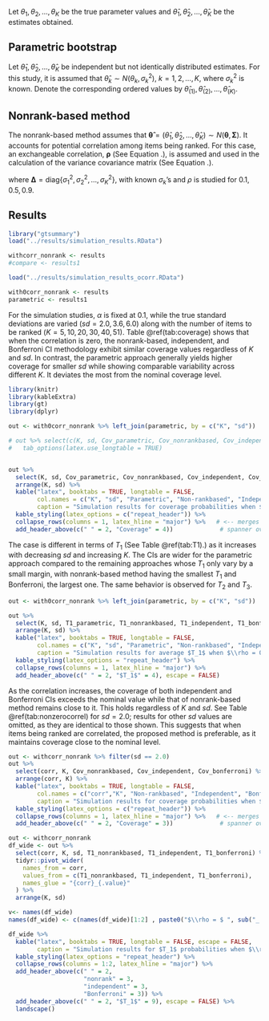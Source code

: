 Let $\theta_1, \theta_2, \dots, \theta_K$ be the true parameter values and $\hat \theta_1, \hat \theta_2, \dots, \hat \theta_K$ be the estimates obtained.

## Parametric bootstrap

Let $\hat \theta_1, \hat \theta_2, \dots, \hat \theta_K$ be independent but not identically distributed estimates. For this study, it is assumed that $\hat{\theta}_k \sim N \left(\theta_k, \sigma_k^2 \right)$, $k = 1, 2, \dots, K$, where $\sigma^2_k$ is known. Denote the corresponding ordered values by $\hat \theta_{(1)}, \hat \theta_{(2)}, \dots, \hat \theta_{(K)}$.


\begin{algorithm}[H]
	\caption{Computation of Joint Confidence Region via Parametric Bootstrap} 
	\label{alg:parametricbs_ci}
	\begin{algorithmic}[1]
		\For {$b = 1, 2, \dots, B$}
				\State Generate $\hat\theta^*_{bk} \sim N \left( \hat\theta_k, \sigma_k^2 \right)$, $i = 1, 2, \dots, K$ and let $\hat{\theta}_{b(1)}, \hat{\theta}_{b(2)}, \dots, \hat{\theta}_{b(K)}$ be the corresponding ordered values
		    \Statex \begin{minipage}{\linewidth}
          \centering
          \begin{tabular}{|c|c|c|c|c|}
            \hline
             & $k = 1$ & $k = 2$ & $\dots$ & $k = K$ \\
            \hline
            $b = 1$ & $\hat{\theta}^*_{1(1)}$ & $\hat{\theta}^*_{1(2)}$ & \dots & $\hat{\theta}^*_{1(K)}$ \\
            \hline
            $b = 2$ & $\hat{\theta}^*_{2(1)}$ & $\hat{\theta}^*_{2(2)}$ & \dots & $\hat{\theta}^*_{2(K)}$ \\
            \hline
            $\vdots$ & \vdots & \vdots & \dots & \vdots\\
            \hline
            $b = B$ & $\hat{\theta}^*_{B(1)}$ & $\hat{\theta}^*_{B(2)}$ & \dots & $\hat{\theta}^*_{B(K)}$ \\
            \hline
          \end{tabular}
        \end{minipage}
        \State Compute 
        \Statex \begin{minipage}{\linewidth}
        \centering
$\hat\sigma^*_{b(k)} = \sqrt{\text{kth ordered value among} \ \left\{ \hat{\theta}^{*2}_{b1} + \sigma_1^2, \hat{\theta}^{*2}_{b2} + \sigma_2^2, \dots, \hat{\theta}^{*2}_{bK} + \sigma_K^2 \right\} - \hat {\theta}^{*2}_{(k)}}$
        \end{minipage}
				\State Compute $t^*_b = \underset{1 \leq k \leq K}{\max} \Bigg| \frac{\hat\theta^*_{b(k)} - \hat\theta^*_{k}}{\sigma^*_{b(k)}} \Bigg|$
		\EndFor
		\State Compute the $\left(1-\alpha\right)$-sample quantile of $t^*_1, t^*_2, \dots, t^*_B$, call this $\hat{t}$.
		\State The joint confidence region of $\theta_{(1)}, \theta_{(2)}, \dots, \theta_{(K)}$ is given by 
		\Statex \begin{minipage}{\linewidth}
    \centering
$\mathfrak{R} = \left[ \hat\theta_{(1)} \pm \hat t \times \hat\sigma_{(1)}  \right] \times \left[ \hat\theta_{(2)} \pm \hat t \times \hat\sigma_{(2)}  \right] \times \dots \times \left[ \hat\theta_{(K)} \pm \hat t \times \hat\sigma_{(K)}  \right]$
    \end{minipage}
		 where $\hat \sigma_{(k)}$ is computed as
		\Statex \begin{minipage}{\linewidth}
    \centering
$\hat\sigma_{(k)} = \sqrt{\text{kth ordered value among} \ \left\{ \hat{\theta}^{2}_{1} + \sigma_1^2, \hat{\theta}^{2}_{2} + \sigma_2^2, \dots, \hat{\theta}^{2}_{K} + \sigma_K^2 \right\} - \hat {\theta}^{2}_{(k)}}$
\end{minipage}
	\end{algorithmic} 
\end{algorithm}



\begin{algorithm}[H]
	\caption{Computation of Coverage Probability for Parametric Bootstrap} 
	\label{alg:parametricbs_cov}
	For given values of $\theta_1, \theta_2, \dots, \theta_K$ and thus $\theta_{(1)}, \theta_{(2)}, \dots, \theta_{(K)}$
	\begin{algorithmic}[1] % Start algorithmic block
			\For {$\text{replications} = 1, 2, \dots, 5000$}
    		\State Generate $\hat\theta_k \sim N(\theta_k, \sigma^2_k)$, for $k = 1, 2, \dots, K$
    		\State Compute the rectangular confidence region $\mathfrak{R}$ using Algorithm \ref{alg:parametricbs_ci}.
    		\State Check if $\left( \theta_{(1)}, \theta_{(2)}, \dots, \theta_{(K)}\right) \in \mathfrak{R}$ and compute 
    		\Statex \begin{minipage}{\linewidth}
        \centering
    		$T_1 = \frac{1}{K} \sum^K_{k=1} \Big | \Lambda_{Ok} \Big|$\\
    		$T_2 = \prod^K_{k=1} \Big | \Lambda_{Ok} \Big|$\\
    		$T_3 = 1 - \frac{K + \sum^K_{k=1} \big | \Lambda_{Ok} \big|}{K^2}$\\
    		\end{minipage}
    	\EndFor
    \State Compute the proportion of times that the condition in step 4 is satisfied and the average of $T_1, T_2$, and $T_3$.
	\end{algorithmic} % End algorithmic block
\end{algorithm}


## Nonrank-based method

The nonrank-based method assumes that $\boldsymbol{\hat\theta} = \left(\hat\theta_1, \hat\theta_2, \dots, \hat\theta_K\right) \sim N \left( \boldsymbol{\theta}, \boldsymbol{\Sigma}\right)$. It accounts for potential correlation among items being ranked. For this case, an exchangeable correlation, $\boldsymbol{\rho}$ (See Equation \ref{eq:equicorrelation}.), is assumed and used in the calculation of the variance covariance matrix (See Equation \ref{eq:sigma_matrix}.).

\begin{equation}
  \boldsymbol{\rho} = \left( 1-\rho \right) \mathbf{I}_K + \rho \boldsymbol{1}_K \boldsymbol{1}'_K
  \label{eq:equicorrelation}
\end{equation}


\begin{equation}
  \boldsymbol{\Sigma} = \boldsymbol{\Delta}^{1/2} \boldsymbol{\rho} \boldsymbol{\Delta}^{1/2}
  \label{eq:sigma_matrix}
\end{equation}

where $\boldsymbol{\Delta} = \text{diag} \left\{ \sigma^2_1, \sigma^2_2, \dots, \sigma^2_K \right\}$, with known $\sigma_k$'s and $\rho$ is studied for $0.1, 0.5, 0.9$.

\begin{algorithm}[H]
	\caption{Computation of Joint Confidence Region via Nonrank-based Method} 
	\label{alg:nonrank_ci}
	Let the data consist of $\hat \theta_1, \dots, \hat \theta_K$ and suppose $\boldsymbol{\Sigma}$ is known
	\begin{algorithmic}[1]
		\For {$b = 1, 2, \dots, B$}
				\State Generate $\boldsymbol{\hat\theta}^*_b \sim N_K \left( \boldsymbol{\hat\theta}, \boldsymbol{\Sigma}\right)$ and write $\boldsymbol{\hat\theta}^*_b = \left( \hat\theta^*_{b1}, \hat\theta^*_{b2}, \dots, \hat\theta^*_{bK} \right)' $
				\State Compute $t^*_b = \underset{1 \leq j \leq K}{\max} \Bigg| \frac{\hat\theta^*_{bj} - \hat\theta^*_{j}}{\sigma_j} \Bigg|$
		\EndFor
		\State Compute the $\left(1-\alpha\right)$-sample quantile of $t^*_1, t^*_2, \dots, t^*_B$, call this $\hat{t}$.
		\State The joint confidence region of $\theta_1, \theta_2, \dots, \theta_K$ is given by 
		\Statex \begin{minipage}{\linewidth}
    \centering
$\mathfrak{R} = \left[ \hat\theta_1 \pm \hat t \times \sigma_1  \right] \times \left[ \hat\theta_2 \pm \hat t \times \sigma_2  \right] \times \dots \times \left[ \hat\theta_K \pm \hat t \times \sigma_K  \right]$
    \end{minipage}
	\end{algorithmic} 
\end{algorithm}



\begin{algorithm}[H]
	\caption{Computation of Coverage Probability for Nonrank-based Method} 
	\label{alg:nonrank_cov}
	For given values of $\theta_1, \theta_2, \dots, \theta_K$ and $\boldsymbol{\Sigma}$
	\begin{algorithmic}[1] % Start algorithmic block
			\For {$\text{replications} = 1, 2, \dots, 5000$}
    		\State Generate $\boldsymbol{\hat\theta} \sim N_K(\boldsymbol{\theta}, \boldsymbol{\Sigma})$
    		\State Compute the rectangular confidence region $\mathfrak{R}$ using Algorithm \ref{alg:nonrank_ci}.
    		\State Check if $\left( \theta_1, \theta_2, \dots, \theta_K\right) \in \mathfrak{R}$ and compute $T_1, T_2$, and $T_3$.
    	\EndFor
    \State Compute the proportion of times that the condition in step 4 is satisfied and the average of $T_1, T_2$, and $T_3$.
	\end{algorithmic} % End algorithmic block
\end{algorithm}

## Results


```r
library("gtsummary")
load("../results/simulation_results.RData")

withcorr_nonrank <- results
#compare <- results1

load("../results/simulation_results_ocorr.RData")

with0corr_nonrank <- results
parametric <- results1
```


For the simulation studies, $\alpha$ is fixed at $0.1$, while the true standard deviations are varied ($sd = 2.0, 3.6, 6.0$) along with the number of items to be ranked ($K = 5, 10, 20, 30, 40, 51$). Table \@ref(tab:coverage) shows that when the correlation is zero, the nonrank-based, independent, and Bonferroni CI methodology exhibit similar coverage values regardless of $K$ and $sd$. In contrast, the parametric approach generally yields higher coverage for smaller $sd$ while showing comparable variability across different $K$. It deviates the most from the nominal coverage level.



```r
library(knitr)
library(kableExtra)
library(gt)
library(dplyr)

out <- with0corr_nonrank %>% left_join(parametric, by = c("K", "sd"))

# out %>% select(c(K, sd, Cov_parametric, Cov_nonrankbased, Cov_independent, Cov_bonferroni)) %>% gt() |>
#   tab_options(latex.use_longtable = TRUE)


out %>%
  select(K, sd, Cov_parametric, Cov_nonrankbased, Cov_independent, Cov_bonferroni) %>%
  arrange(K, sd) %>%
  kable("latex", booktabs = TRUE, longtable = FALSE,
        col.names = c("K", "sd", "Parametric", "Non-rankbased", "Independent", "Bonferroni"),
        caption = "Simulation results for coverage probabilities when $\\rho = 0$.") %>%
  kable_styling(latex_options = c("repeat_header")) %>%
  collapse_rows(columns = 1, latex_hline = "major") %>%   # <-- merges K column
  add_header_above(c(" " = 2, "Coverage" = 4))             # spanner over techniques
```


The case is different in terms of $T_1$ (See Table \@ref(tab:T1).) as it increases with decreasing $sd$ and increasing $K$. The CIs are wider for the parametric approach compared to the remaining approaches whose $T_1$ only vary by a small margin, with nonrank-based method having the smallest $T_1$ and Bonferroni, the largest one. The same behavior is observed for $T_2$ and $T_3$.


```r
out <- with0corr_nonrank %>% left_join(parametric, by = c("K", "sd"))

out %>%
  select(K, sd, T1_parametric, T1_nonrankbased, T1_independent, T1_bonferroni) %>%
  arrange(K, sd) %>%
  kable("latex", booktabs = TRUE, longtable = FALSE,
        col.names = c("K", "sd", "Parametric", "Non-rankbased", "Independent", "Bonferroni"),
        caption = "Simulation results for average $T_1$ when $\\rho = 0$.") %>%
  kable_styling(latex_options = "repeat_header") %>%
  collapse_rows(columns = 1, latex_hline = "major") %>%
  add_header_above(c(" " = 2, "$T_1$" = 4), escape = FALSE)
```



As the correlation increases, the coverage of both independent and Bonferroni CIs exceeds the nominal value while that of nonrank-based method remains close to it. This holds regardless of $K$ and $sd$. See Table \@ref(tab:nonzerocorrel) for $sd=2.0$; results for other $sd$ values are omitted, as they are identical to those shown. This suggests that when items being ranked are correlated, the proposed method is preferable, as it maintains coverage close to the nominal level.

```r
out <- withcorr_nonrank %>% filter(sd == 2.0)
out %>%
  select(corr, K, Cov_nonrankbased, Cov_independent, Cov_bonferroni) %>%
  arrange(corr, K) %>%
  kable("latex", booktabs = TRUE, longtable = FALSE,
        col.names = c("corr","K", "Non-rankbased", "Independent", "Bonferroni"),
        caption = "Simulation results for coverage probabilities when $\\rho \\neq 0$.") %>%
  kable_styling(latex_options = c("repeat_header")) %>%
  collapse_rows(columns = 1, latex_hline = "major") %>%   # <-- merges K column
  add_header_above(c(" " = 2, "Coverage" = 3))             # spanner over techniques
```




```r
out <- withcorr_nonrank
df_wide <- out %>%
  select(corr, K, sd, T1_nonrankbased, T1_independent, T1_bonferroni) %>%
  tidyr::pivot_wider(
    names_from = corr,
    values_from = c(T1_nonrankbased, T1_independent, T1_bonferroni),
    names_glue = "{corr}_{.value}"
  ) %>%
  arrange(K, sd)

v<- names(df_wide)
names(df_wide) <- c(names(df_wide)[1:2] , paste0("$\\rho = $ ", sub("_.*", "", names(df_wide)[3:length(v)])))

df_wide %>%
  kable("latex", booktabs = TRUE, longtable = FALSE, escape = FALSE,
        caption = "Simulation results for $T_1$ probabilities when $\\rho \\neq 0$.") %>%
  kable_styling(latex_options = "repeat_header") %>%
  collapse_rows(columns = 1:2, latex_hline = "major") %>%
  add_header_above(c(" " = 2,
                     "nonrank" = 3,
                     "independent" = 3,
                     "Bonferroni" = 3)) %>%
  add_header_above(c(" " = 2, "$T_1$" = 9), escape = FALSE) %>%
  landscape()

```



